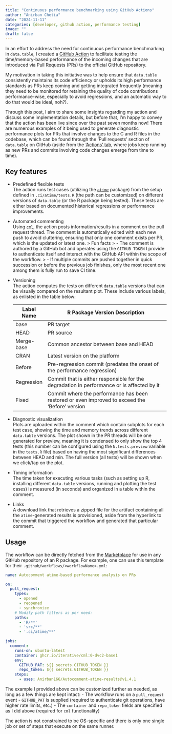 ```yaml
---
title: "Continuous performance benchmarking using GitHub Actions"
author: "Anirban Chetia"
date: "2024-11-11"
categories: [developer, github action, performance testing]
image: ""
draft: false
---
```


In an effort to address the need for continuous performance benchmarking in `data.table`, I created a [GitHub Action](https://github.com/Anirban166/Autocomment-atime-results/blob/main/action.yml) to facilitate testing the time/memory-based performance of the incoming changes that are introduced via Pull Requests (PRs) to the official GitHub repository.

My motivation in taking this initiative was to help ensure that `data.table` consistently maintains its code efficiency or upholds its high performance standards as PRs keep coming and getting integrated frequently (meaning they need to be monitored for retaining the quality of code contributions performance-wise, especially to avoid regressions, and an automatic way to do that would be ideal, noh?).

Through this post, I aim to share some insights regarding my action and discuss some implementation details, but before that, I'm happy to convey that the action has been live since over the past seven months now!
There are numerous examples of it being used to generate diagnostic performance plots for PRs that involve changes to the C and R files in the codebase, which can be found through the 'Pull requests' section of `data.table` on GitHub (aside from the ['Actions' tab](https://github.com/Rdatatable/data.table/actions/workflows/performance-tests.yml), where jobs keep running as new PRs and commits involving code changes emerge from time to time).

## Key features

- Predefined flexible tests <br>
  The action runs test cases (utilizing the [`atime`](https://github.com/tdhock/atime) package) from the setup defined in `.ci/atime/tests.R` (the path can be customized) on different versions of `data.table` (or the R package being tested). These tests are either based on documented historical regressions or performance improvements.

- Automated commenting <br>
  Using [`cml`](https://github.com/iterative/cml), the action posts information/results in a comment on the pull request thread. The comment is automatically edited with each new push to avoid cluttering, ensuring that only one comment exists per PR, which is the updated or latest one. 
  > Fun facts
  > - The comment is authored by a GitHub bot and operates using the `GITHUB_TOKEN` I provide to authenticate itself and interact with the GitHub API within the scope of the workflow.
  > - If multiple commits are pushed together in quick succession or before the previous job finishes, only the most recent one among them is fully run to save CI time.

- Versioning <br>
  The action computes the tests on different `data.table` versions that can be visually compared on the resultant plot. These include various labels, as enlisted in the table below:

  | Label Name | R Package Version Description                                                                  |
  |------------|------------------------------------------------------------------------------------------------|
  | base       | PR target                                                                                      |
  | HEAD       | PR source                                                                                      |
  | Merge-base | Common ancestor between base and HEAD                                                          |
  | CRAN       | Latest version on the platform                                                                 |
  | Before     | Pre-regression commit (predates the onset of the performance regression)                       |
  | Regression | Commit that is either responsible for the degradation in performance or is affected by it      |
  | Fixed      | Commit where the performance has been restored or even improved to exceed the 'Before' version |

- Diagnostic visualization <br>
  Plots are uploaded within the comment which contain subplots for each test case, showing the time and memory trends across different `data.table` versions. The plot shown in the PR threads will be one generated for preview, meaning it is condensed to only show the top 4 tests (this number can be configured using the `N.tests.preview` variable in the `tests.R` file) based on having the most significant differences between HEAD and min. The full version (all tests) will be shown when we click/tap on the plot.

- Timing information <br>
  The time taken for executing various tasks (such as setting up R, installing different `data.table` versions, running and plotting the test cases) is measured (in seconds) and organized in a table within the comment.

- Links <br>
  A download link that retrieves a zipped file for the artifact containing all the `atime`-generated results is provisioned, aside from the hyperlink to the commit that triggered the workflow and generated that particular comment.

## Usage

The workflow can be directly fetched from the [Marketplace](https://github.com/marketplace/actions/autocomment-atime-results) for use in any GitHub repository of an R package. For example, one can use this template for their `.github/workflows/<workflowName>.yml`:

```yml
name: Autocomment atime-based performance analysis on PRs

on:
  pull_request:
    types:
      - opened
      - reopened
      - synchronize
    # Modify path filters as per need:
    paths:
      - 'R/**'
      - 'src/**'
      - '.ci/atime/**'

jobs:
  comment:
    runs-on: ubuntu-latest
    container: ghcr.io/iterative/cml:0-dvc2-base1
    env:
      GITHUB_PAT: ${{ secrets.GITHUB_TOKEN }}
      repo_token: ${{ secrets.GITHUB_TOKEN }}
    steps:
      - uses: Anirban166/Autocomment-atime-results@v1.4.1
```
The example I provided above can be customized further as needed, as long as a few things are kept intact:
- The workflow runs on a `pull_request` event
- `GITHUB_PAT` is supplied (required to authenticate git operations, have higher rate limits, etc.)
- The `container` and `repo_token` fields are specified as I did above (required for `cml` functionality)

::: callout-note
The action is not constrained to be OS-specific and there is only one single job or set of steps that execute on the same runner.
:::
